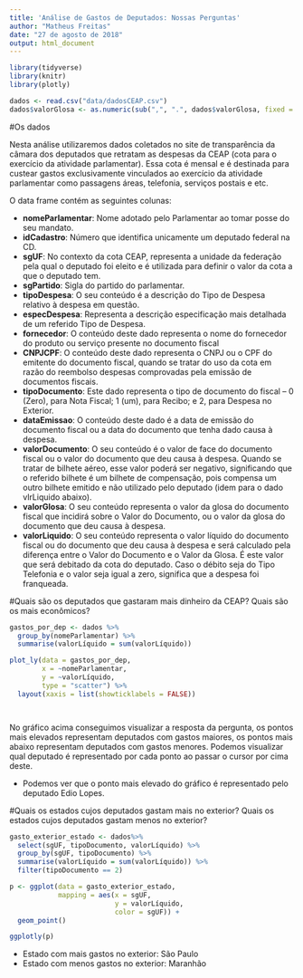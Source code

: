 ```yaml
---
title: 'Análise de Gastos de Deputados: Nossas Perguntas'
author: "Matheus Freitas"
date: "27 de agosto de 2018"
output: html_document
---
```


```r
library(tidyverse)
library(knitr)
library(plotly)

dados <- read.csv("data/dadosCEAP.csv")
dados$valorGlosa <- as.numeric(sub(",", ".", dados$valorGlosa, fixed = TRUE)) 
```

#Os dados

Nesta análise utilizaremos dados coletados no site de transparência da câmara dos deputados que retratam as despesas da CEAP (cota para o exercício da atividade parlamentar). Essa cota é mensal e é destinada para custear gastos exclusivamente vinculados ao exercício da atividade parlamentar como passagens áreas, telefonia, serviços postais e etc.

O data frame contém as seguintes colunas:

  * **nomeParlamentar**: Nome adotado pelo Parlamentar ao tomar posse do seu mandato.
  * **idCadastro**: Número que identifica unicamente um deputado federal na CD.
  * **sgUF**: No contexto da cota CEAP, representa a unidade da federação pela qual o deputado foi eleito e é utilizada para definir o valor da cota a que o deputado tem.
  * **sgPartido**: Sigla do partido do parlamentar.
  * **tipoDespesa**: O seu conteúdo é a descrição do Tipo de Despesa relativo à despesa em questão.
  * **especDespesa**: Representa a descrição  especificação mais detalhada de um referido Tipo de Despesa.
  * **fornecedor**: O conteúdo deste dado representa o nome do fornecedor do produto ou serviço presente no documento fiscal
  * **CNPJCPF**: O conteúdo deste dado representa o CNPJ ou o CPF do emitente do documento fiscal, quando se tratar do uso da cota em razão do reembolso despesas comprovadas pela emissão de documentos fiscais.
  * **tipoDocumento**: Este dado representa o tipo de documento do fiscal – 0 (Zero), para Nota Fiscal; 1 (um), para Recibo; e 2, para Despesa no Exterior.
  * **dataEmissao**: O conteúdo deste dado é a data de emissão do documento fiscal ou a data do documento que tenha dado causa à despesa.
  * **valorDocumento**: O seu conteúdo é o valor de face do documento fiscal ou o valor do documento que deu causa à despesa. Quando se tratar de bilhete aéreo, esse valor poderá ser negativo, significando que o referido bilhete é um bilhete de compensação, pois compensa um outro bilhete emitido e não utilizado pelo deputado (idem para o dado vlrLiquido abaixo).
  * **valorGlosa**: O seu conteúdo representa o valor da glosa do documento fiscal que incidirá sobre o Valor do Documento, ou o valor da glosa do documento que deu causa à despesa.
  * **valorLiquido**: O seu conteúdo representa o valor líquido do documento fiscal ou do documento que deu causa à despesa e será calculado pela diferença entre o Valor do Documento e o Valor da Glosa. É este valor que será debitado da cota do deputado. Caso o débito seja do Tipo Telefonia e o valor seja igual a zero, significa que a despesa foi franqueada.


#Quais são os deputados que gastaram mais dinheiro da CEAP? Quais são os mais econômicos?

```r
gastos_por_dep <- dados %>%
  group_by(nomeParlamentar) %>%
  summarise(valorLíquido = sum(valorLíquido))

plot_ly(data = gastos_por_dep,
        x = ~nomeParlamentar,
        y = ~valorLíquido,
        type = "scatter") %>%
  layout(xaxis = list(showticklabels = FALSE))




```
No gráfico acima conseguimos visualizar a resposta da pergunta, os pontos mais elevados representam deputados com gastos maiores, os pontos mais abaixo representam deputados com gastos menores. Podemos visualizar qual deputado é representado por cada ponto ao passar o cursor por cima deste. 

 * Podemos ver que o ponto mais elevado do gráfico é representado pelo deputado Edio Lopes.

#Quais os estados cujos deputados gastam mais no exterior? Quais os estados cujos deputados gastam menos no exterior?

```r
gasto_exterior_estado <- dados%>%
  select(sgUF, tipoDocumento, valorLíquido) %>%
  group_by(sgUF, tipoDocumento) %>%
  summarise(valorLíquido = sum(valorLíquido)) %>%
  filter(tipoDocumento == 2)

p <- ggplot(data = gasto_exterior_estado,
            mapping = aes(x = sgUF,
                          y = valorLíquido,
                          color = sgUF)) +
  geom_point() 

ggplotly(p)
```
 
 * Estado com mais gastos no exterior: São Paulo
 * Estado com menos gastos no exterior: Maranhão
